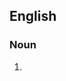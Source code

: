 {{also|snow leopard}}

==English==

===Noun===
{{en-noun}}

# {{alternative form of|en|snow leopard|nodot=1}}